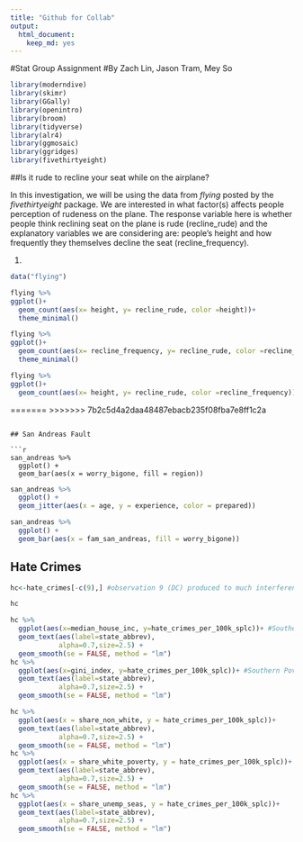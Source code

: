 ```yaml
---
title: "Github for Collab"
output:
  html_document:
    keep_md: yes
---
```


#Stat Group Assignment 
#By Zach Lin, Jason Tram, Mey So

```r
library(moderndive)
library(skimr)
library(GGally)
library(openintro)
library(broom) 
library(tidyverse)
library(alr4)
library(ggmosaic)
library(ggridges)
library(fivethirtyeight)
```

##Is it rude to recline your seat while on the airplane?

In this investigation, we will be using the data from *flying* posted by the *fivethirtyeight* package. We are interested in what factor(s) affects people perception of rudeness on the plane. The response variable here is whether people think reclining seat on the plane is rude (recline_rude) and the explanatory variables we are considering are: people's height and how frequently they themselves decline the seat (recline_frequency). 

(@) 
```r
data("flying")

flying %>% 
ggplot()+
  geom_count(aes(x= height, y= recline_rude, color =height))+
  theme_minimal()
```

```r
flying %>% 
ggplot()+
  geom_count(aes(x= recline_frequency, y= recline_rude, color =recline_frequency))+
  theme_minimal()
```


```r
flying %>% 
ggplot()+
  geom_count(aes(x= height, y= recline_rude, color =recline_frequency))
```
=======
>>>>>>> 7b2c5d4a2daa48487ebacb235f08fba7e8ff1c2a
```

## San Andreas Fault

```r
san_andreas %>% 
  ggplot() +
  geom_bar(aes(x = worry_bigone, fill = region))
```

```r
san_andreas %>% 
  ggplot() +
  geom_jitter(aes(x = age, y = experience, color = prepared))
```

```r
san_andreas %>% 
  ggplot() +
  geom_bar(aes(x = fam_san_andreas, fill = worry_bigone))
```

## Hate Crimes

```r
hc<-hate_crimes[-c(9),] #observation 9 (DC) produced to much interference when combined with other data states. Also doesn't count as a state, so thought it would be best to remove it's data from data wrangling 

hc
```
```r
hc %>% 
  ggplot(aes(x=median_house_inc, y=hate_crimes_per_100k_splc))+ #Southern Poverty Law Center
  geom_text(aes(label=state_abbrev),
            alpha=0.7,size=2.5) +
  geom_smooth(se = FALSE, method = "lm")
hc %>% 
  ggplot(aes(x=gini_index, y=hate_crimes_per_100k_splc))+ #Southern Poverty Law Center
  geom_text(aes(label=state_abbrev),
            alpha=0.7,size=2.5) +
  geom_smooth(se = FALSE, method = "lm")
```
```r
hc %>% 
  ggplot(aes(x = share_non_white, y = hate_crimes_per_100k_splc))+
  geom_text(aes(label=state_abbrev),
            alpha=0.7,size=2.5) +
  geom_smooth(se = FALSE, method = "lm")
hc %>% 
  ggplot(aes(x = share_white_poverty, y = hate_crimes_per_100k_splc))+
  geom_text(aes(label=state_abbrev),
            alpha=0.7,size=2.5) +
  geom_smooth(se = FALSE, method = "lm")
hc %>% 
  ggplot(aes(x = share_unemp_seas, y = hate_crimes_per_100k_splc))+
  geom_text(aes(label=state_abbrev),
            alpha=0.7,size=2.5) +
  geom_smooth(se = FALSE, method = "lm")
```








